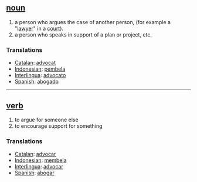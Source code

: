 == [[noun]] ==
# a person who argues the case of another person, (for example a "[[lawyer]]" in a [[court]]).
# a person who speaks in support of a plan or project, etc.

=== Translations ===
*[[Catalan]]: [[advocat]]
*[[Indonesian]]: [[bela|pembela]]
*[[Interlingua]]: [[advocato]]
*[[Spanish]]: [[abogado]]

----

== [[verb]] ==
# to argue for someone else
# to encourage support for something

=== Translations ===
*[[Catalan]]: [[advocar]]
*[[Indonesian]]: [[bela|membela]]
*[[Interlingua]]: [[advocar]]
*[[Spanish]]: [[abogar]]